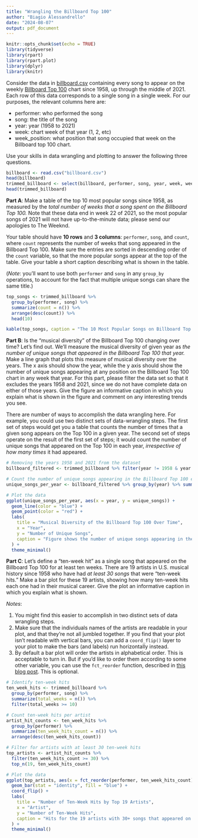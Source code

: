 ```yaml
---
title: "Wrangling the Billboard Top 100"
author: "Biagio Alessandrello"
date: "2024-08-07"
output: pdf_document
---
```


```r
knitr::opts_chunk$set(echo = TRUE)
library(tidyverse)
library(rpart)
library(rpart.plot)
library(dplyr)
library(knitr)
```


Consider the data in [billboard.csv](../data/billboard.csv) containing every song to appear on the weekly [Billboard Top 100](https://www.billboard.com/charts/hot-100/) chart since 1958, up through the middle of 2021.  Each row of this data corresponds to a single song in a single week.  For our purposes, the relevant columns here are:

- performer: who performed the song
- song: the title of the song
- year: year (1958 to 2021)
- week: chart week of that year (1, 2, etc)
- week_position: what position that song occupied that week on the Billboard top 100 chart.

 Use your skills in data wrangling and plotting to answer the following three questions. 


```r
billboard <- read.csv("billboard.csv")
head(billboard)
trimmed_billboard <- select(billboard, performer, song, year, week, week_position)
head(trimmed_billboard)
```


__Part A__:  Make a table of the top 10 most popular songs since 1958, as measured by the _total number of weeks that a song spent on the Billboard Top 100._  Note that these data end in week 22 of 2021, so the most popular songs of 2021 will not have up-to-the-minute data; please send our apologies to The Weeknd.    

Your table should have __10 rows__ and __3 columns__: `performer`, `song`, and `count`, where `count` represents the number of weeks that song appeared in the Billboard Top 100.  Make sure the entries are sorted in descending order of the `count` variable, so that the more popular songs appear at the top of the table.  Give your table a short caption describing what is shown in the table.  

(_Note_: you'll want to use both `performer` and `song` in any `group_by` operations, to account for the fact that multiple unique songs can share the same title.)  


```r
top_songs <- trimmed_billboard %>%
  group_by(performer, song) %>%
  summarize(count = n()) %>%
  arrange(desc(count)) %>%
  head(10)
```

```r
kable(top_songs, caption = "The 10 Most Popular Songs on Billboard Top 100 (1958-2021*)")
```


__Part B__: Is the "musical diversity" of the Billboard Top 100 changing over time?  Let's find out.  We'll measure the musical diversity of given year as _the number of unique songs that appeared in the Billboard Top 100 that year._  Make a line graph that plots this measure of musical diversity over the years.  The x axis should show the year, while the y axis should show the number of unique songs appearing at any position on the Billboard Top 100 chart in any week that year.  For this part, please filter the data set so that it excludes the years 1958 and 2021, since we do not have complete data on either of those years.   Give the figure an informative caption in which you explain what is shown in the figure and comment on any interesting trends you see.  

There are number of ways to accomplish the data wrangling here.  For example, you could use two distinct sets of data-wrangling steps.  The first set of steps would get you a table that counts the number of times that a given song appears on the Top 100 in a given year.  The second set of steps operate on the result of the first set of steps; it would count the number of unique songs that appeared on the Top 100 in each year, _irrespective of how many times_ it had appeared.


```r

# Removing the years 1958 and 2021 from the dataset
billboard_filtered <- trimmed_billboard %>% filter(year != 1958 & year != 2021)

# Count the number of unique songs appearing in the Billboard Top 100 each year
unique_songs_per_year <- billboard_filtered %>% group_by(year) %>% summarize(unique_songs = n_distinct(song))

# Plot the data
ggplot(unique_songs_per_year, aes(x = year, y = unique_songs)) +
  geom_line(color = "blue") +
  geom_point(color = "red") +
  labs(
    title = "Musical Diversity of the Billboard Top 100 Over Time",
    x = "Year",
    y = "Number of Unique Songs",
    caption = "Figure shows the number of unique songs appearing in the Billboard Top 100 each year, excluding 1958 and 2021."
  ) +
  theme_minimal()

```


__Part C__: Let's define a "ten-week hit" as a single song that appeared on the Billboard Top 100 for at least ten weeks.  There are 19 artists in U.S. musical history since 1958 who have had _at least 30 songs_ that were "ten-week hits."  Make a bar plot for these 19 artists, showing how many ten-week hits each one had in their musical career.   Give the plot an informative caption in which you explain what is shown.

_Notes_:  

1) You might find this easier to accomplish in two distinct sets of data wrangling steps.
2) Make sure that the individuals names of the artists are readable in your plot, and that they're not all jumbled together.  If you find that your plot isn't readable with vertical bars, you can add a `coord_flip()` layer to your plot to make the bars (and labels) run horizontally instead.
3) By default a bar plot will order the artists in alphabetical order.  This is acceptable to turn in.  But if you'd like to order them according to some other variable, you can use the `fct_reorder` function, described in [this blog post](https://datavizpyr.com/re-ordering-bars-in-barplot-in-r/).  This is optional.


```r

# Identify ten-week hits
ten_week_hits <- trimmed_billboard %>%
  group_by(performer, song) %>%
  summarize(total_weeks = n()) %>%
  filter(total_weeks >= 10)

# Count ten-week hits per artist
artist_hit_counts <- ten_week_hits %>%
  group_by(performer) %>%
  summarize(ten_week_hits_count = n()) %>%
  arrange(desc(ten_week_hits_count))

# Filter for artists with at least 30 ten-week hits
top_artists <- artist_hit_counts %>%
  filter(ten_week_hits_count >= 30) %>%
  top_n(19, ten_week_hits_count)

```


```r
# Plot the data
ggplot(top_artists, aes(x = fct_reorder(performer, ten_week_hits_count), y = ten_week_hits_count)) +
  geom_bar(stat = "identity", fill = "blue") +
  coord_flip() +
  labs(
    title = "Number of Ten-Week Hits by Top 19 Artists",
    x = "Artist",
    y = "Number of Ten-Week Hits",
    caption = "Hits for the 19 artists with 30+ songs that appeared on the Billboard Top 100 for at least ten weeks."
  ) +
  theme_minimal()

```
